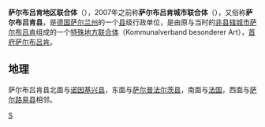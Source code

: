 {{noteTA|G1=德国地名|G2=Landkreis|G3=单位}}
{{德国县级行政单位
| 县徽图 = Image:Wappen Stadtverband Saarbruecken.svg
| 在德国内的位置图 = Image:Lage des Regionalverbandes Saarbrücken in Deutschland.png
| 所属联邦州 = 萨尔兰州
| 所属行政区 = 
| 行政中心 = 萨尔布吕肯
| 面积 = 410.64
| 人口 = 329,365
| 统计时间 = 2016年6月30日
| 人口密度 = 802
| 汽车牌号 = SB, (VK)
| 下设城镇 = 5个市、5个镇
| 政府地址 = Schlossplatz<br />66119 Saarbrücken
| 政府网站 = www.stadtverband-saarbruecken.de
| 在州内的位置图 = Image:Saarbrücken.svg
|}}

'''萨尔布吕肯地区联合体'''（{{lang-de|Regionalverband Saarbrücke}}），2007年之前称'''萨尔布吕肯城市联合体'''（{{lang-de|Stadtverband Saarbrücken}}），又俗称'''萨尔布吕肯县'''，是[[德国|德国]][[薩爾蘭|萨尔兰州]]的一个[[县_(德国)|县]]级行政单位，是由原{{link-de|萨尔布吕肯县 (旧县份)|Landkreis Saarbrücken|萨尔布吕肯县}}与当时的[[非县辖城市|非县辖城市]][[萨尔布吕肯|萨尔布吕肯]]组成的一个[[特殊地方联合体|特殊地方联合体]]（Kommunalverband besonderer Art），[[县府_(德国)|首府]][[萨尔布吕肯|萨尔布吕肯]]。

== 地理 ==
萨尔布吕肯县北面与[[诺因基兴县_(德国)|诺因基兴县]]，东面与[[萨尔普法尔茨县|萨尔普法尔茨县]]，南面与[[法国|法国]]，西面与[[萨尔路易县|萨尔路易县]]相邻。

{{萨尔州行政区划}}
{{Authority control}}
{{Germany-geo-stub}}

[[Category:萨尔兰州|S]]